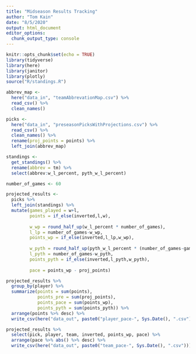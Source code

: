 ```yaml
---
title: "Midseason Results Tracking"
author: "Tom Kain"
date: "8/5/2020"
output: html_document
editor_options: 
  chunk_output_type: console
---
```


```r
knitr::opts_chunk$set(echo = TRUE)
library(tidyverse)
library(here)
library(janitor)
library(plotly)
source("R/standings.R")
```

```r

abbrev_map <-
  here("data_in", "teamAbbrevationMap.csv") %>% 
  read_csv() %>% 
  clean_names()

picks <- 
  here("data_in", "preseasonPicksWithProjections.csv") %>% 
  read_csv() %>% 
  clean_names() %>% 
  rename(proj_points = points) %>% 
  left_join(abbrev_map)

standings <- 
  get_standings() %>% 
  rename(abbrev = tm) %>% 
  select(abbrev:w_l_percent, pyth_w_l_percent)

```

```r
number_of_games <- 60

projected_results <-
  picks %>% 
  left_join(standings) %>% 
  mutate(games_played = w+l,
         points = if_else(inverted,l,w),
         
         w_wp = round_half_up(w_l_percent * number_of_games),
         l_lp = number_of_games-w_wp,
         points_wp = if_else(inverted,l_lp,w_wp),
         
         w_pyth = round_half_up(pyth_w_l_percent * (number_of_games-games_played)) + w,
         l_pyth = number_of_games-w_pyth,
         points_pyth = if_else(inverted,l_pyth,w_pyth),
                               
         pace = points_wp - proj_points)


```

```r
projected_results %>% 
  group_by(player) %>% 
  summarize(points = sum(points),
            points_pre = sum(proj_points),
            points_pace = sum(points_wp),
            points_pyth = sum(points_pyth)) %>% 
  arrange(points %>% desc) %>% 
  write_csv(here("data_out", paste0("player_pace-", Sys.Date(), ".csv")))

projected_results %>% 
  select(pick, player, team, inverted, points_wp, pace) %>% 
  arrange(pace %>% abs() %>% desc) %>% 
  write_csv(here("data_out", paste0("team_pace-", Sys.Date(), ".csv")))
```